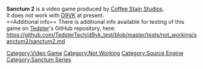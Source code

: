 <strong>Sanctum 2</strong> is a video game produced by [[Coffee Stain Studios]].
<br />
It does not work with [[D9VK]] at present.
<br />
==Additional info==
There is additional info available for testing of this game on [[User:Tedster|Tedster]]'s GitHub repository, here:
<br />
https://github.com/TedsterTech/d9vk_test/blob/master/tests/not_working/sanctum2/sanctum2.md

[[Category:Video Game]]
[[Category:Not Working]]
[[Category:Source Engine]]
[[Category:Sanctum Series]]
